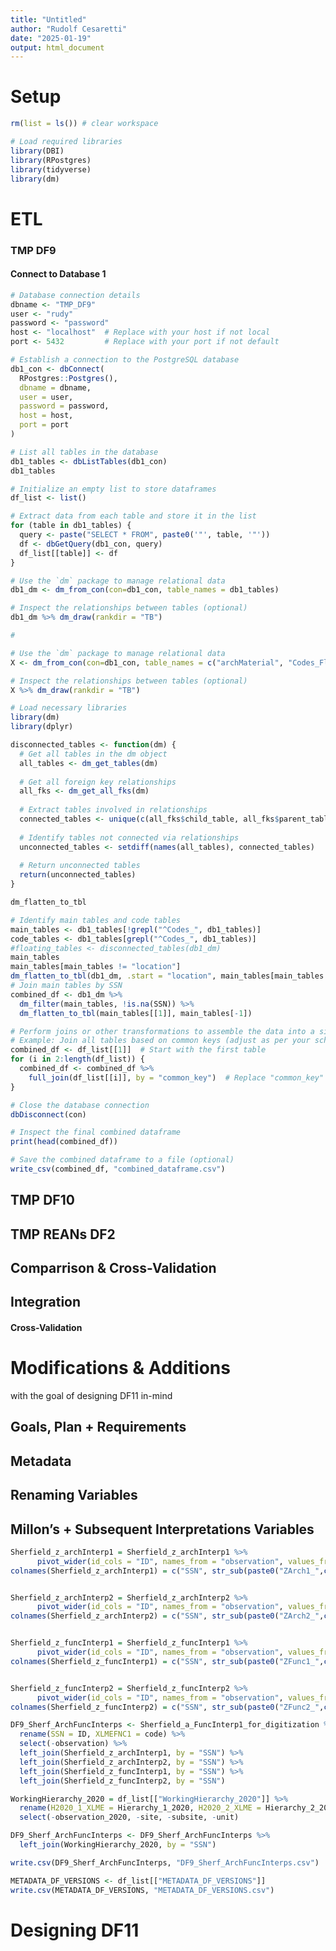 ```yaml
---
title: "Untitled"
author: "Rudolf Cesaretti"
date: "2025-01-19"
output: html_document
---
```


# Setup

```r
rm(list = ls()) # clear workspace
```


```r
# Load required libraries
library(DBI)
library(RPostgres)
library(tidyverse)
library(dm)
```



# ETL


### TMP DF9

#### Connect to Database 1

```r
# Database connection details
dbname <- "TMP_DF9"
user <- "rudy"
password <- "password"
host <- "localhost"  # Replace with your host if not local
port <- 5432         # Replace with your port if not default

# Establish a connection to the PostgreSQL database
db1_con <- dbConnect(
  RPostgres::Postgres(),
  dbname = dbname,
  user = user,
  password = password,
  host = host,
  port = port
)
```





```r
# List all tables in the database
db1_tables <- dbListTables(db1_con)
db1_tables
```



```r
# Initialize an empty list to store dataframes
df_list <- list()

# Extract data from each table and store it in the list
for (table in db1_tables) {
  query <- paste("SELECT * FROM", paste0('"', table, '"'))
  df <- dbGetQuery(db1_con, query)
  df_list[[table]] <- df
}
```

```r
# Use the `dm` package to manage relational data
db1_dm <- dm_from_con(con=db1_con, table_names = db1_tables)

# Inspect the relationships between tables (optional)
db1_dm %>% dm_draw(rankdir = "TB")

#
```

```r
# Use the `dm` package to manage relational data
X <- dm_from_con(con=db1_con, table_names = c("archMaterial", "Codes_FloorMat", "Codes_stoneDist", "Codes_archFeatures", "Codes_wallCoreStone", "Codes_wallCoreOther", "Codes_wallFacing", "Codes_materials"))

# Inspect the relationships between tables (optional)
X %>% dm_draw(rankdir = "TB")
```

```r
# Load necessary libraries
library(dm)
library(dplyr)

disconnected_tables <- function(dm) {
  # Get all tables in the dm object
  all_tables <- dm_get_tables(dm)
  
  # Get all foreign key relationships
  all_fks <- dm_get_all_fks(dm)
  
  # Extract tables involved in relationships
  connected_tables <- unique(c(all_fks$child_table, all_fks$parent_table))
  
  # Identify tables not connected via relationships
  unconnected_tables <- setdiff(names(all_tables), connected_tables)
  
  # Return unconnected tables
  return(unconnected_tables)
}

```





```r
dm_flatten_to_tbl

# Identify main tables and code tables
main_tables <- db1_tables[!grepl("^Codes_", db1_tables)]
code_tables <- db1_tables[grepl("^Codes_", db1_tables)]
#floating_tables <- disconnected_tables(db1_dm)
main_tables
main_tables[main_tables != "location"]
dm_flatten_to_tbl(db1_dm, .start = "location", main_tables[main_tables != "location"])
# Join main tables by SSN
combined_df <- db1_dm %>%
  dm_filter(main_tables, !is.na(SSN)) %>%
  dm_flatten_to_tbl(main_tables[[1]], main_tables[-1])
```






```r
# Perform joins or other transformations to assemble the data into a single dataframe
# Example: Join all tables based on common keys (adjust as per your schema)
combined_df <- df_list[[1]]  # Start with the first table
for (i in 2:length(df_list)) {
  combined_df <- combined_df %>%
    full_join(df_list[[i]], by = "common_key")  # Replace "common_key" with actual key
}
```


```r
# Close the database connection
dbDisconnect(con)

# Inspect the final combined dataframe
print(head(combined_df))

# Save the combined dataframe to a file (optional)
write_csv(combined_df, "combined_dataframe.csv")

```




## TMP DF10



## TMP REANs DF2



## Comparrison & Cross-Validation





## Integration

#### Cross-Validation



# Modifications & Additions


with the goal of designing DF11 in-mind


## Goals, Plan + Requirements

## Metadata

## Renaming Variables

## Millon's + Subsequent Interpretations Variables

```r

Sherfield_z_archInterp1 = Sherfield_z_archInterp1 %>% 
      pivot_wider(id_cols = "ID", names_from = "observation", values_from = "code")
colnames(Sherfield_z_archInterp1) = c("SSN", str_sub(paste0("ZArch1_",colnames(Sherfield_z_archInterp1)[2:5]), end = -5))


Sherfield_z_archInterp2 = Sherfield_z_archInterp2 %>% 
      pivot_wider(id_cols = "ID", names_from = "observation", values_from = "code")
colnames(Sherfield_z_archInterp2) = c("SSN", str_sub(paste0("ZArch2_",colnames(Sherfield_z_archInterp2)[2:5]), end = -5))


Sherfield_z_funcInterp1 = Sherfield_z_funcInterp1 %>% 
      pivot_wider(id_cols = "ID", names_from = "observation", values_from = "code")
colnames(Sherfield_z_funcInterp1) = c("SSN", str_sub(paste0("ZFunc1_",colnames(Sherfield_z_funcInterp1)[2:5]), end = -5))


Sherfield_z_funcInterp2 = Sherfield_z_funcInterp2 %>% 
      pivot_wider(id_cols = "ID", names_from = "observation", values_from = "code")
colnames(Sherfield_z_funcInterp2) = c("SSN", str_sub(paste0("ZFunc2_",colnames(Sherfield_z_funcInterp2)[2:5]), end = -5))

DF9_Sherf_ArchFuncInterps <- Sherfield_a_FuncInterp1_for_digitization %>% 
  rename(SSN = ID, XLMEFNC1 = code) %>% 
  select(-observation) %>%
  left_join(Sherfield_z_archInterp1, by = "SSN") %>% 
  left_join(Sherfield_z_archInterp2, by = "SSN") %>% 
  left_join(Sherfield_z_funcInterp1, by = "SSN") %>% 
  left_join(Sherfield_z_funcInterp2, by = "SSN") 

WorkingHierarchy_2020 = df_list[["WorkingHierarchy_2020"]] %>% 
  rename(H2020_1_XLME = Hierarchy_1_2020, H2020_2_XLME = Hierarchy_2_2020, H2020_3_XLME = Hierarchy_3_2020) %>% 
  select(-observation_2020, -site, -subsite, -unit)

DF9_Sherf_ArchFuncInterps <- DF9_Sherf_ArchFuncInterps %>% 
  left_join(WorkingHierarchy_2020, by = "SSN")

write.csv(DF9_Sherf_ArchFuncInterps, "DF9_Sherf_ArchFuncInterps.csv")

METADATA_DF_VERSIONS <- df_list[["METADATA_DF_VERSIONS"]]
write.csv(METADATA_DF_VERSIONS, "METADATA_DF_VERSIONS.csv")
```





# Designing DF11











